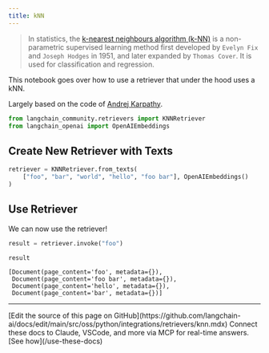 ```yaml
---
title: kNN
---
```


>In statistics, the [k-nearest neighbours algorithm (k-NN)](https://en.wikipedia.org/wiki/K-nearest_neighbors_algorithm) is a non-parametric supervised learning method first developed by `Evelyn Fix` and `Joseph Hodges` in 1951, and later expanded by `Thomas Cover`. It is used for classification and regression.

This notebook goes over how to use a retriever that under the hood uses a kNN.

Largely based on the code of [Andrej Karpathy](https://github.com/karpathy/randomfun/blob/master/knn_vs_svm.html).

```python
from langchain_community.retrievers import KNNRetriever
from langchain_openai import OpenAIEmbeddings
```

## Create New Retriever with Texts

```python
retriever = KNNRetriever.from_texts(
    ["foo", "bar", "world", "hello", "foo bar"], OpenAIEmbeddings()
)
```

## Use Retriever

We can now use the retriever!

```python
result = retriever.invoke("foo")
```

```python
result
```

```output
[Document(page_content='foo', metadata={}),
 Document(page_content='foo bar', metadata={}),
 Document(page_content='hello', metadata={}),
 Document(page_content='bar', metadata={})]
```

---

<Callout icon="pen-to-square" iconType="regular">
    [Edit the source of this page on GitHub](https://github.com/langchain-ai/docs/edit/main/src/oss/python/integrations/retrievers/knn.mdx)
</Callout>
<Tip icon="terminal" iconType="regular">
    Connect these docs to Claude, VSCode, and more via MCP for    real-time answers. [See how](/use-these-docs)
</Tip>
